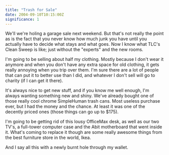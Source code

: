 ```yaml
---
title: "Trash for Sale"
date: 2004-09-10T10:15:00Z
significance: 1
---
```


We'll we're holing a garage sale next weekend. But that's not really the point as is the fact that you never know how much junk you have until you actually have to decide what stays and what goes. Now I know what TLC's Clean Sweep is like; just without the "experts" and the new rooms.

I'm going to be selling about half my clothing. Mostly because I don't wear it anymore and when you don't have any extra space for old clothing, it gets really annoying when you trip over them. I'm sure there are a lot of people that can put it to better use than I did, and whatever I don't sell will go to charity (if I can get it there).

It's always nice to get new stuff, and if you know me well enough, I'm always wanting something new and shiny. We've already bought one of those really cool chrome SimpleHuman trash cans. Most useless purchase ever, but I had the money and the chance. At least it was one of the decently priced ones (those things can go up to $175).

I'm going to be getting rid of this lousy OfficeMax desk, as well as our two TV's, a full-tower computer case and the Abit motherboard that went inside it. What's coming to replace it though are some really awesome things from the best furniture store in the world, Ikea.

And I say all this with a newly burnt hole through my wallet.
